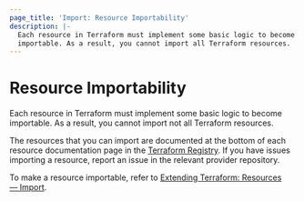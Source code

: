 ```yaml
---
page_title: 'Import: Resource Importability'
description: |-
  Each resource in Terraform must implement some basic logic to become
  importable. As a result, you cannot import all Terraform resources.
---
```


# Resource Importability

Each resource in Terraform must implement some basic logic to become
importable. As a result, you cannot import not all Terraform resources.

The resources that you can import are documented at the bottom of
each resource documentation page in the [Terraform Registry](https://registry.terraform.io/). If you have issues importing a resource, report an issue in the relevant provider repository.

To make a resource importable, refer to [Extending Terraform: Resources — Import](/plugin/sdkv2/resources/import).
